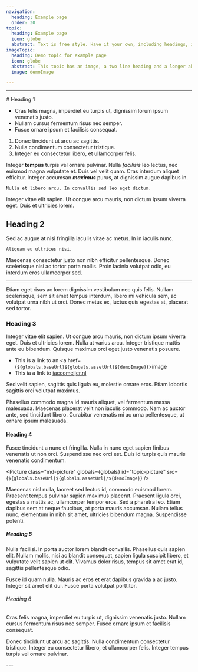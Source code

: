 ```yaml
---
navigation:
  heading: Example page
  order: 30
topic:
  heading: Example page
  icon: globe
  abstract: Text is free style. Have it your own, including headings, images and all that.
imageTopic:
  heading: Demo topic for example page
  icon: globe
  abstract: This topic has an image, a two line heading and a longer abstract, all for demo purposes.
  image: demoImage

---
```


<Topic
  globals={globals}
  topic={frontmatter.topic}
  variant="headline"
/>

---

<div class="container" style="--container-width: 700px">
# Heading 1

- Cras felis magna, imperdiet eu turpis ut, dignissim lorum ipsum venenatis
  justo.
- Nullam cursus fermentum risus nec semper.
- Fusce ornare ipsum et facilisis consequat.

1) Donec tincidunt ut arcu ac sagittis.
2) Nulla condimentum consectetur tristique.
3) Integer eu consectetur libero, et ullamcorper felis. 

Integer **tempus** turpis vel ornare pulvinar. Nulla *facilisis* leo lectus, nec
euismod magna vulputate et. Duis vel velit quam. Cras interdum aliquet
efficitur. Integer accumsan ***maximus*** purus, at dignissim augue dapibus in.

`Nulla et libero arcu. In convallis sed leo eget dictum.`

Integer vitae elit sapien. Ut congue arcu mauris, non dictum ipsum viverra eget.
Duis et ultricies lorem.


## Heading 2

Sed ac augue at nisi fringilla iaculis vitae ac metus. In in iaculis nunc.

```text
Aliquam eu ultrices nisi.
```

Maecenas consectetur justo non nibh efficitur pellentesque. Donec scelerisque
nisi ac tortor porta mollis. Proin lacinia volutpat odio, eu interdum eros
ullamcorper sed.

---

Etiam eget risus ac lorem dignissim vestibulum nec quis felis. Nullam
scelerisque, sem sit amet tempus interdum, libero mi vehicula sem, ac volutpat
urna nibh ut orci. Donec metus ex, luctus quis egestas at, placerat sed tortor.


### Heading 3

Integer vitae elit sapien. Ut congue arcu mauris, non dictum ipsum viverra eget.
Duis et ultricies lorem. Nulla at varius arcu. Integer tristique mattis ante eu
bibendum. Quisque maximus orci eget justo venenatis posuere.

- This is a link to an <a href={`${globals.baseUrl}${globals.assetUrl}${demoImage}`}>image</a>
- This ia a link to [jaccomeijer.nl](https://www.jaccomeijer.nl)

Sed velit sapien, sagittis quis ligula eu, molestie ornare eros. Etiam lobortis
sagittis orci volutpat maximus.

<div class="container-full margin-top-6 margin-bottom-6">
  <Topic
    globals={globals}
    images={{ demoImage }}
    style="--container-width: 700px"
    topic={frontmatter.imageTopic}
    variant="headline"
  />
</div>

Phasellus commodo magna id mauris aliquet, vel fermentum massa malesuada.
Maecenas placerat velit non iaculis commodo. Nam ac auctor ante, sed tincidunt
libero. Curabitur venenatis mi ac urna pellentesque, ut ornare ipsum malesuada.

#### Heading 4

Fusce tincidunt a nunc et fringilla. Nulla in nunc eget sapien finibus venenatis
ut non orci. Suspendisse nec orci est. Duis id turpis quis mauris venenatis
condimentum.

<Picture
  class="md-picture"
  globals={globals}
  id="topic-picture"
  src={`${globals.baseUrl}${globals.assetUrl}/${demoImage}`}
/>

Maecenas nisl nulla, laoreet sed lectus id, commodo euismod lorem. Praesent
tempus pulvinar sapien maximus placerat. Praesent ligula orci, egestas a mattis
ac, ullamcorper tempor eros. Sed a pharetra leo. Etiam dapibus sem at neque
faucibus, at porta mauris accumsan. Nullam tellus nunc, elementum in nibh sit
amet, ultricies bibendum magna. Suspendisse potenti.

##### Heading 5

Nulla facilisi. In porta auctor lorem blandit convallis. Phasellus quis sapien
elit. Nullam mollis, nisi ac blandit consequat, sapien ligula suscipit libero,
et vulputate velit sapien ut elit. Vivamus dolor risus, tempus sit amet erat id,
sagittis pellentesque odio.

<Topic
  globals={globals}
  topic={frontmatter.topic}
  variant="headline"
/>

Fusce id quam nulla. Mauris ac eros et erat dapibus gravida a ac justo. Integer
sit amet elit dui. Fusce porta volutpat porttitor.

###### Heading 6

Cras felis magna, imperdiet eu turpis ut, dignissim venenatis justo. Nullam
cursus fermentum risus nec semper. Fusce ornare ipsum et facilisis consequat.

<div class="container-full margin-top-6 margin-bottom-6">
  <Topic
    globals={globals}
    images={{ demoImage }}
    style="--container-width: 700px"
    topic={frontmatter.imageTopic}
    variant="hero"
  />
</div>

Donec tincidunt ut arcu ac sagittis. Nulla condimentum consectetur tristique.
Integer eu consectetur libero, et ullamcorper felis. Integer tempus turpis vel
ornare pulvinar.


</div>
---

<nav>
  <TopicList 
    globals={globals}
    topics={Object.values(topicData)}
    topicVariant="card"
    variant="three-column"
  />
</nav>

